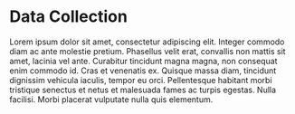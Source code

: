 # Data Collection

Lorem ipsum dolor sit amet, consectetur adipiscing elit. Integer commodo diam ac ante molestie pretium. Phasellus velit erat, convallis non mattis sit amet, lacinia vel ante. Curabitur tincidunt magna magna, non consequat enim commodo id. Cras et venenatis ex. Quisque massa diam, tincidunt dignissim vehicula iaculis, tempor eu orci. Pellentesque habitant morbi tristique senectus et netus et malesuada fames ac turpis egestas. Nulla facilisi. Morbi placerat vulputate nulla quis elementum.